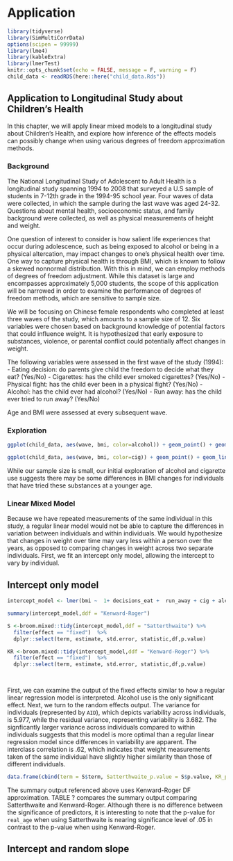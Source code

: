 # Application {#math-sci}


```r
library(tidyverse)
library(SimMultiCorrData)
options(scipen = 99999)
library(lme4)
library(kableExtra)
library(lmerTest)
knitr::opts_chunk$set(echo = FALSE, message = F, warning = F)
child_data <- readRDS(here::here("child_data.Rds"))
```


## Application to Longitudinal Study about Children's Health

In this chapter, we will apply linear mixed models to a longitudinal study about Children's Health, and explore how inference of the effects models can possibly change when using various degrees of freedom approximation methods. 

### Background

The National Longitudinal Study of Adolescent to Adult Health is a longitudinal study spanning 1994 to 2008 that surveyed a U.S sample of students in 7-12th grade in the 1994-95 school year. Four waves of data were collected, in which the sample during the last wave was aged 24-32. Questions about mental health, socioeconomic status, and family background were collected, as well as physical measurements of height and weight. 

One question of interest to consider is how salient life experiences that occur during adolescence, such as being exposed to alcohol or being in a physical altercation, may impact changes to one's physical health over time. One way to capture physical health is through BMI, which is known to follow a skewed nonnormal distribution. With this in mind, we can employ methods of degrees of freedom adjustment. While this dataset is large and encompasses approximately 5,000 students, the scope of this application will be narrowed in order to examine the performance of degrees of freedom methods, which are sensitive to sample size. 

We will be focusing on Chinese female respondents who completed at least three waves of the study, which amounts to a sample size of 12. Six variables were chosen based on background knowledge of potential factors that could influence weight. It is hypothesized that early exposure to substances, violence, or parental conflict could potentially affect changes in weight. 

The following variables were assessed in the first wave of the study (1994):
- Eating decision: do parents give child the freedom to decide what they eat? (Yes/No)
- Cigarettes: has the child ever smoked cigarettes? (Yes/No)
- Physical fight: has the child ever been in a physical fight? (Yes/No)
- Alcohol: has the child ever had alcohol? (Yes/No)
- Run away: has the child ever tried to run away? (Yes/No)

Age and BMI were assessed at every subsequent wave. 

### Exploration

```r
ggplot(child_data, aes(wave, bmi, color=alcohol)) + geom_point() + geom_line(aes(group = AID)) 
```

```r
ggplot(child_data, aes(wave, bmi, color=cig)) + geom_point() + geom_line(aes(group = AID))
```

While our sample size is small, our initial exploration of alcohol and cigarette use suggests there may be some differences in BMI changes for individuals that have tried these substances at a younger age. 

### Linear Mixed Model 
Because we have repeated measurements of the same individual in this study, a regular linear model would not be able to capture the differences in variation between individuals and within individuals. We would hypothesize that changes in weight over time may vary less within a person over the years, as opposed to comparing changes in weight across two separate individuals. First, we fit an intercept only model, allowing the intercept to vary by individual. 

## Intercept only model

```r
intercept_model <- lmer(bmi ~  1+ decisions_eat +  run_away + cig + alcohol + physical_fight + real_age + (1|AID) + wave, child_data) 

summary(intercept_model,ddf = "Kenward-Roger")

S <-broom.mixed::tidy(intercept_model,ddf = "Satterthwaite") %>%
  filter(effect == "fixed")  %>%
  dplyr::select(term, estimate, std.error, statistic,df,p.value)

KR <-broom.mixed::tidy(intercept_model,ddf = "Kenward-Roger") %>%
  filter(effect == "fixed")  %>%
  dplyr::select(term, estimate, std.error, statistic,df,p.value)

  
```

First, we can examine the output of the fixed effects similar to how a regular linear regression model is interpreted. Alcohol use is the only significant effect. Next, we turn to the random effects output. The variance for individuals (represented by `AID`), which depicts variability across individuals, is 5.977, while the residual variance, representing variability  is 3.682. The signficantly larger variance across individuals compared to within individuals suggests that this model is more optimal than a regular linear regression model since differences in variability are apparent. The interclass correlation is .62, which indicates that weight measurements taken of the same individual have slightly higher similarity than those of different individuals. 


```r
data.frame(cbind(term = S$term, Satterthwaite_p.value = S$p.value, KR_p.value =KR$p.value)) %>% kable()
```

The summary output referenced above uses Kenward-Roger DF approximation. TABLE ? compares the summary output comparing Satterthwaite and Kenward-Roger. Although there is no difference between the significance of predictors, it is interesting to note that the p-value for `real_age` when using Satterthwaite is nearing significance level of .05 in contrast to the p-value when using Kenward-Roger.

## Intercept and random slope 






